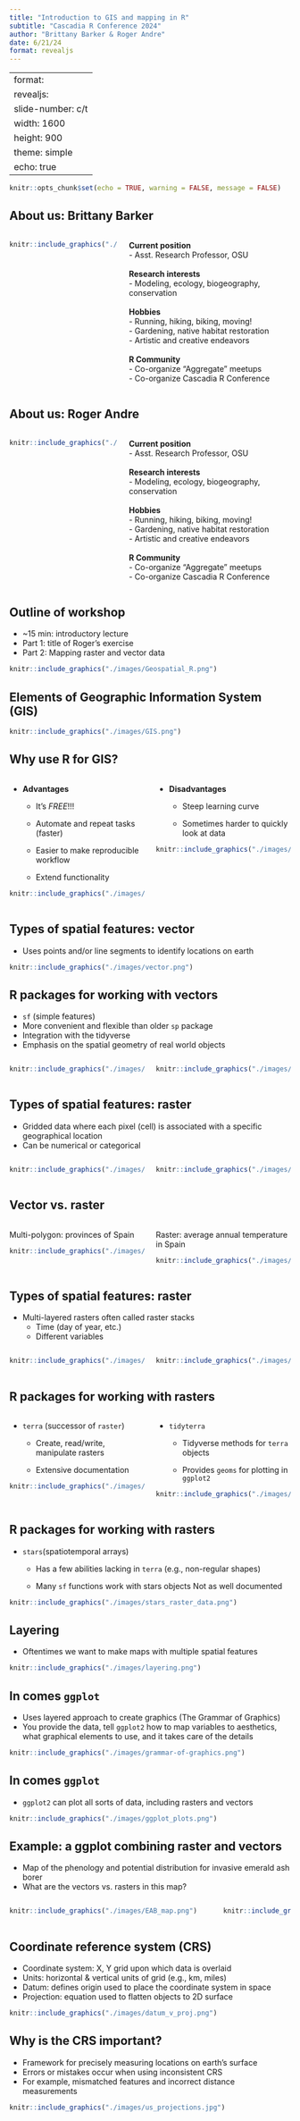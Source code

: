```yaml
---
title: "Introduction to GIS and mapping in R"
subtitle: "Cascadia R Conference 2024"
author: "Brittany Barker & Roger Andre"
date: 6/21/24
format: revealjs
---
```


---
format: 
  revealjs:
    slide-number: c/t
    width: 1600
    height: 900
    theme: simple
    echo: true
---

```r
knitr::opts_chunk$set(echo = TRUE, warning = FALSE, message = FALSE)
```

## About us: Brittany Barker

::: columns
::: {.column width="40%"}
```r
knitr::include_graphics("./images/intro_me.jpg")
```
:::

::: {.column width="60%"}
**Current position**\
- Asst. Research Professor, OSU\
<br/> **Research interests**\
- Modeling, ecology, biogeography, conservation\
<br/> **Hobbies**\
- Running, hiking, biking, moving!\
- Gardening, native habitat restoration\
- Artistic and creative endeavors\
<br/> **R Community**\
- Co-organize "Aggregate" meetups\
- Co-organize Cascadia R Conference
:::
:::

## About us: Roger Andre

::: columns
::: {.column width="40%"}
```r
knitr::include_graphics("./images/intro_me.jpg")
```
:::

::: {.column width="60%"}
**Current position**\
- Asst. Research Professor, OSU\
<br/> **Research interests**\
- Modeling, ecology, biogeography, conservation\
<br/> **Hobbies**\
- Running, hiking, biking, moving!\
- Gardening, native habitat restoration\
- Artistic and creative endeavors\
<br/> **R Community**\
- Co-organize "Aggregate" meetups\
- Co-organize Cascadia R Conference
:::
:::

## Outline of workshop

-   \~15 min: introductory lecture\
-   Part 1: title of Roger's exercise
-   Part 2: Mapping raster and vector data

```r
knitr::include_graphics("./images/Geospatial_R.png")
```

## Elements of Geographic Information System (GIS)

```r
knitr::include_graphics("./images/GIS.png")
```

## Why use R for GIS?

::: columns
::: {.column width="50%"}
-   **Advantages**

    -   It's *FREE*!!!

    -   Automate and repeat tasks (faster)

    -   Easier to make reproducible workflow

    -   Extend functionality

```r
knitr::include_graphics("./images/Why-is-ArcGIS-So-Expensive.png")
```
:::

::: {.column width="50%"}
-   **Disadvantages**

    -   Steep learning curve

    -   Sometimes harder to quickly look at data

```r
knitr::include_graphics("./images/programmer_meme.jpg")
```
:::
:::

## Types of spatial features: vector

-   Uses points and/or line segments to identify locations on earth

```r
knitr::include_graphics("./images/vector.png")
```

## R packages for working with vectors

-   `sf` (simple features)
-   More convenient and flexible than older `sp` package\
-   Integration with the tidyverse\
-   Emphasis on the spatial geometry of real world objects

::: columns
::: {.column width="50%"}
```r
knitr::include_graphics("./images/sf-relations.png")
```
:::

::: {.column width="50%"}
```r
knitr::include_graphics("./images/sf-area.png")
```
:::
:::

## Types of spatial features: raster

-   Gridded data where each pixel (cell) is associated with a specific
    geographical location\
-   Can be numerical or categorical

::: columns
::: {.column width="50%"}
```r
knitr::include_graphics("./images/forest_cover.jpg")
```
:::

::: {.column width="50%"}
```r
knitr::include_graphics("./images/cont_vs_cat.png")
```
:::
:::

## Vector vs. raster

::: columns
::: {.column width="50%"}
Multi-polygon: provinces of Spain

```r
knitr::include_graphics("./images/pol_v_rast1.png")
```
:::

::: {.column width="50%"}
Raster: average annual temperature in Spain

```r
knitr::include_graphics("./images/pol_v_rast2.png")
```
:::
:::

## Types of spatial features: raster

-   Multi-layered rasters often called raster stacks
    -   Time (day of year, etc.)
    -   Different variables

::: columns
::: {.column width="50%"}
```r
knitr::include_graphics("./images/cube1.png")
```
:::

::: {.column width="50%"}
```r
knitr::include_graphics("./images/layers.png")
```
:::
:::

## R packages for working with rasters

::: columns
::: {.column width="50%"}
-   `terra` (successor of `raster`)

    -   Create, read/write, manipulate rasters

    -   Extensive documentation

```r
knitr::include_graphics("./images/terra.png")
```
:::

::: {.column width="50%"}
-   `tidyterra`

    -   Tidyverse methods for `terra` objects

    -   Provides `geoms` for plotting in `ggplot2`

```r
knitr::include_graphics("./images/tidyterra.png")
```
:::
:::

## R packages for working with rasters

-   `stars`(spatiotemporal arrays)

    -   Has a few abilities lacking in `terra` (e.g., non-regular
        shapes)

    -   Many `sf` functions work with stars objects Not as well
        documented

```r
knitr::include_graphics("./images/stars_raster_data.png")
```

## Layering

-   Oftentimes we want to make maps with multiple spatial features

```r
knitr::include_graphics("./images/layering.png")
```

## In comes `ggplot`

-   Uses layered approach to create graphics (The Grammar of Graphics)
-   You provide the data, tell `ggplot2` how to map variables to
    aesthetics, what graphical elements to use, and it takes care of the
    details

```r
knitr::include_graphics("./images/grammar-of-graphics.png")
```

## In comes `ggplot`

-   `ggplot2` can plot all sorts of data, including rasters and vectors

```r
knitr::include_graphics("./images/ggplot_plots.png")
```

## Example: a ggplot combining raster and vectors

-   Map of the phenology and potential distribution for invasive emerald
    ash borer\
-   What are the vectors vs. rasters in this map?

::: columns
::: {.column width="75%"}
```r
knitr::include_graphics("./images/EAB_map.png")
```
:::

::: {.column width="25%"}
```r
knitr::include_graphics("./images/emerald-ash-borer-on-leaf.png")
```
:::
:::

## Coordinate reference system (CRS)

-   Coordinate system: X, Y grid upon which data is overlaid\
-   Units: horizontal & vertical units of grid (e.g., km, miles)\
-   Datum: defines origin used to place the coordinate system in space\
-   Projection: equation used to flatten objects to 2D surface

```r
knitr::include_graphics("./images/datum_v_proj.png")
```

## Why is the CRS important?

-   Framework for precisely measuring locations on earth's surface\
-   Errors or mistakes occur when using inconsistent CRS\
-   For example, mismatched features and incorrect distance measurements

```r
knitr::include_graphics("./images/us_projections.jpg")
```
